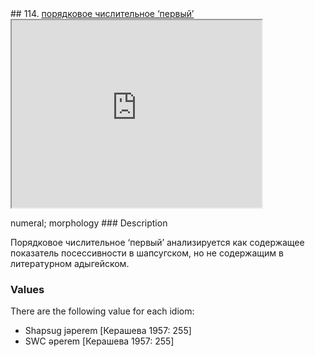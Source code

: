 ## 114. <a href =  'https://agricolamz.github.io/The_Circassian_Isoglosses_Database/114.html'>порядковое числительное ‘первый’</a><div class='box'><iframe src='https://agricolamz.github.io/The_Circassian_Isoglosses_Database/114.html' width = '400px' height = '300px'></iframe></div>numeral; morphology
### Description

Порядковое числительное ‘первый’ анализируется как содержащее показатель посессивности в шапсугском, но не содержащим в литературном адыгейском.

### Values
There are the following value for each idiom:

* Shapsug  jəperem [Керашева 1957: 255] 
* SWC  əperem [Керашева 1957: 255] 

